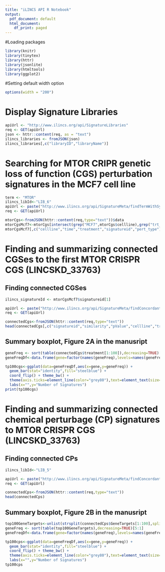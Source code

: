 ```yaml
---
title: "iLINCS API R Notebook"
output:
  pdf_document: default
  html_document:
    df_print: paged
---
```

<style type="text/css">
.main-container {
  max-width: 1200px;
  margin-left: auto;
  margin-right: auto;
}
</style>

<!-- ## Prerequisites  -->
#Loading packages
```r
library(knitr)
library(tinytex)
library(httr)
library(jsonlite)
library(htmltools)
library(ggplot2)
```
#Setting default width option
```r
options(width = "200")
```

# Display Signature Libraries
```r
apiUrl <- "http://www.ilincs.org/api/SignatureLibraries"
req <- GET(apiUrl)
json <- httr::content(req, as = "text")
ilincs_libraries <- fromJSON(json)
ilincs_libraries[,c("libraryID","libraryName")]
```

# Searching for MTOR CRIPR genetic loss of function (CGS) perturbation signatures in the MCF7 cell line

```r
term <- "MTOR"
ilincs_libId<-"LIB_6"
apiUrl <- paste("http://www.ilincs.org/api/SignatureMeta/findTermWithSynonyms?term=",term,"&library=",ilincs_libId,sep="")
req <- GET(apiUrl)

mtorCgs<-fromJSON(httr::content(req,type="text"))$data
mtorCgsMcf7<-mtorCgs[intersect(grep("MCF7",mtorCgs$cellline),grep("trt_xpr.cgs",mtorCgs$pert_type)),]
mtorCgsMcf7[,c("cellline","time","treatment","signatureid","pert_type")]
```
# Finding and summarizing connected CGSes to the first MTOR CRISPR CGS (LINCSKD_33763)
## Finding connected CGSes
```r
ilincs_signatureId <- mtorCgsMcf7$signatureid[1]

apiUrl <- paste("http://www.ilincs.org/api/SignatureMeta/findConcordantSignatures?sigID=",ilincs_signatureId,"&lib=",ilincs_libId,sep="")
req <- GET(apiUrl)

connectedCgs<-fromJSON(httr::content(req,type="text"))
head(connectedCgs[,c("signatureid","similarity","pValue","cellline","treatment")])
```
## Summary boxplot, Figure 2A in the manusript
```r
geneFreq <- sort(table(connectedCgs$treatment[1:100]),decreasing=TRUE)[5:1]
geneFreqDf<-data.frame(gene=factor(names(geneFreq),levels=names(geneFreq),ordered=T),geneFreq=as.vector(geneFreq))

tp100cgs<-ggplot(data=geneFreqDf,aes(x=gene,y=geneFreq)) + 
  geom_bar(stat="identity",fill="steelblue") + 
  coord_flip() + theme_bw() +
  theme(axis.ticks=element_line(color="grey80"),text=element_text(size=20),legend.key.size=unit(1,"cm"),axis.line.x=element_line(colour="black"),panel.grid.major=element_blank(),panel.grid.minor=element_blank(),panel.border=element_blank(),panel.background=element_blank()) +
  labs(x="",y="Number of Signatures")
print(tp100cgs)
```

# Finding and summarizing connected chemical perturbage (CP) signatures to MTOR CRISPR CGS (LINCSKD_33763)
## Finding connected CPs
```r
ilincs_libId<-"LIB_5"

apiUrl <- paste("http://www.ilincs.org/api/SignatureMeta/findConcordantSignatures?sigID=",ilincs_signatureId,"&lib=",ilincs_libId,sep="")
req <- GET(apiUrl)

connectedCps<-fromJSON(httr::content(req,type="text"))
head(connectedCps)
```

## Summary boxplot, Figure 2B in the manusript
```r
top100GeneTargets<-unlist(strsplit(connectedCps$GeneTargets[1:100],split="\\|"))
geneFreq <- sort(table(top100GeneTargets),decreasing=TRUE)[5:1]
geneFreqDf<-data.frame(gene=factor(names(geneFreq),levels=names(geneFreq),ordered=T),geneFreq=as.vector(geneFreq))

tp100cps<-ggplot(data=geneFreqDf,aes(x=gene,y=geneFreq)) + 
  geom_bar(stat="identity",fill="steelblue") + 
  coord_flip() + theme_bw() +
  theme(axis.ticks=element_line(color="grey80"),text=element_text(size=20),legend.key.size=unit(1,"cm"),axis.line.x=element_line(colour="black"),panel.grid.major=element_blank(),panel.grid.minor=element_blank(),panel.border=element_blank(),panel.background=element_blank()) +
  labs(x="",y="Number of Signatures")
tp100cps
```

